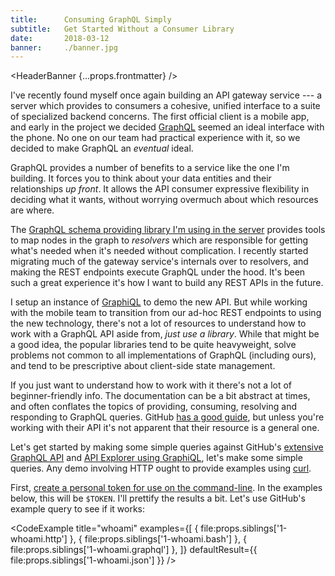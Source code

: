 ```yaml
---
title:      Consuming GraphQL Simply
subtitle:   Get Started Without a Consumer Library
date:       2018-03-12
banner:     ./banner.jpg
---
```


<HeaderBanner {...props.frontmatter} />
<Section>

I've recently found myself once again building an API gateway service --- a server which provides to consumers a cohesive, unified interface to a suite of specialized backend concerns. The first official client is a mobile app, and early in the project we decided [GraphQL][] seemed an ideal interface with the phone. No one on our team had practical experience with it, so we decided to make GraphQL an _eventual_ ideal.

[GraphQL]: https://graphql.org/

GraphQL provides a number of benefits to a service like the one I'm building. It forces you to think about your data entities and their relationships _up front_. It allows the API consumer expressive flexibility in deciding what it wants, without worrying overmuch about which resources are where.

The [GraphQL schema providing library I'm using in the server][Lacinia] provides tools to map nodes in the graph to _resolvers_ which are responsible for getting what's needed when it's needed without complication. I recently started migrating much of the gateway service's internals over to resolvers, and making the REST endpoints execute GraphQL under the hood. It's been such a great experience it's how I want to build any REST APIs in the future.

[Lacinia]: https://github.com/walmartlabs/lacinia

I setup an instance of [GraphiQL][] to demo the new API. But while working with the mobile team to transition from our ad-hoc REST endpoints to using the new technology, there's not a lot of resources to understand how to work with a GraphQL API aside from, _just use a library_. While that might be a good idea, the popular libraries tend to be quite heavyweight, solve problems not common to all implementations of GraphQL (including ours), and tend to be prescriptive about client-side state management.

[GraphiQL]: https://medium.com/the-graphqlhub/graphiql-graphql-s-killer-app-9896242b2125

If you just want to understand how to work with it there's not a lot of beginner-friendly info. The documentation can be a bit abstract at times, and often conflates the topics of providing, consuming, resolving and responding to GraphQL queries. GitHub [has a good guide][github-guide], but unless you're working with their API it's not apparent that their resource is a general one.

[github-guide]: https://developer.github.com/v4/guides/forming-calls/
</Section>
<Section leadingThought break="space">

Let's get started by making some simple queries against GitHub's [extensive GraphQL API][github-api] and [API Explorer using GraphiQL][github-graphiql], let's make some simple queries. Any demo involving HTTP ought to provide examples using [curl][].

[curl]: https://curl.haxx.se/
[github-api]: https://developer.github.com/v4/
[github-graphiql]: https://developer.github.com/v4/explorer/

First, [create a personal token for use on the command-line][github-auth]. In the examples below, this will be `$TOKEN`. I'll prettify the results a bit. Let's use GitHub's example query to see if it works:

[github-auth]: https://help.github.com/articles/creating-a-personal-access-token-for-the-command-line/

<CodeExample
  title="whoami"
  examples={[
    { file:props.siblings['1-whoami.http'] },
    { file:props.siblings['1-whoami.bash'] },
    { file:props.siblings['1-whoami.graphql'] },
  ]}
  defaultResult={{ file:props.siblings['1-whoami.json'] }}
/>

</Section>
